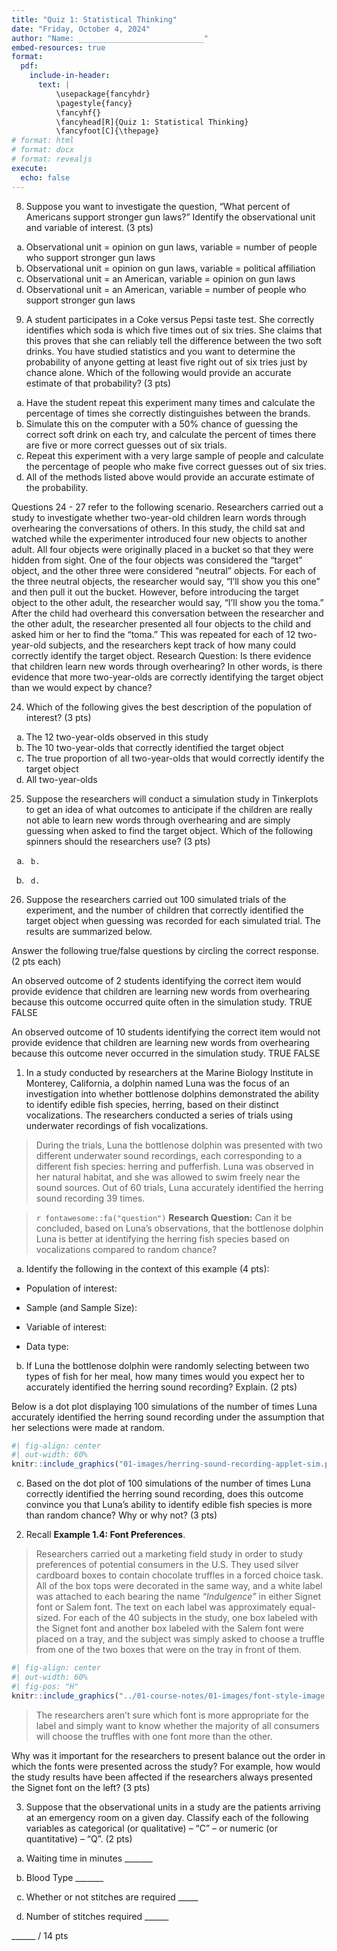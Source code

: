 ```yaml
---
title: "Quiz 1: Statistical Thinking"
date: "Friday, October 4, 2024"
author: "Name: ____________________________"
embed-resources: true
format:
  pdf:
    include-in-header:
      text: |
          \usepackage{fancyhdr}
          \pagestyle{fancy}
          \fancyhf{}
          \fancyhead[R]{Quiz 1: Statistical Thinking}
          \fancyfoot[C]{\thepage}
# format: html
# format: docx
# format: revealjs
execute:
  echo: false
---
```


8.	Suppose you want to investigate the question, “What percent of Americans support stronger gun laws?” 
Identify the observational unit and variable of interest. (3 pts)

a.	Observational unit = opinion on gun laws, variable = number of people who support stronger gun laws
b.	Observational unit = opinion on gun laws, variable = political affiliation
c.	Observational unit = an American, variable = opinion on gun laws
d.	Observational unit = an American, variable = number of people who support stronger gun laws


9.	A student participates in a Coke versus Pepsi taste test. She correctly identifies which soda is which five times out of six tries. She claims that this proves that she can reliably tell the difference between the two soft drinks. You have studied statistics and you want to determine the probability of anyone getting at least five right out of six tries just by chance alone. Which of the following would provide an accurate estimate of that probability? (3 pts)
a.	Have the student repeat this experiment many times and calculate the percentage of times she correctly distinguishes between the brands. 
b.	Simulate this on the computer with a 50% chance of guessing the correct soft drink on each try, and calculate the percent of times there are five or more correct guesses out of six trials.
c.	Repeat this experiment with a very large sample of people and calculate the percentage of people who make five correct guesses out of six tries. 
d.	All of the methods listed above would provide an accurate estimate of the probability.

Questions 24 - 27 refer to the following scenario. Researchers carried out a study to investigate whether two-year-old children learn words through overhearing the conversations of others. In this study, the child sat and watched while the experimenter introduced four new objects to another adult. All four objects were originally placed in a bucket so that they were hidden from sight. One of the four objects was considered the “target” object, and the other three were considered “neutral” objects. For each of the three neutral objects, the researcher would say, “I’ll show you this one” and then pull it out the bucket. However, before introducing the target object to the other adult, the researcher would say, “I’ll show you the toma.” After the child had overheard this conversation between the researcher and the other adult, the researcher presented all four objects to the child and asked him or her to find the “toma.” This was repeated for each of 12 two-year-old subjects, and the researchers kept track of how many could correctly identify the target object.
Research Question:  Is there evidence that children learn new words through overhearing? In other words, is there evidence that more two-year-olds are correctly identifying the target object than we would expect by chance? 

24.	Which of the following gives the best description of the population of interest? (3 pts)
a.	The 12 two-year-olds observed in this study
b.	The 10 two-year-olds that correctly identified the target object
c.	The true proportion of all two-year-olds that would correctly identify the target object
d.	All two-year-olds


25.	Suppose the researchers will conduct a simulation study in Tinkerplots to get an idea of what outcomes to anticipate if the children are really not able to learn new words through overhearing and are simply guessing when asked to find the target object. Which of the following spinners should the researchers use? (3 pts)

a.	 	b.  

c.     	d.  

26.	Suppose the researchers carried out 100 simulated trials of the experiment, and the number of children that correctly identified the target object when guessing was recorded for each simulated trial. The results are summarized below.

 


Answer the following true/false questions by circling the correct response. (2 pts each)


An observed outcome of 2 students identifying the correct item would provide evidence that children are learning new words from overhearing because this outcome occurred quite often in the simulation study.
	TRUE     FALSE

An observed outcome of 10 students identifying the correct item would not provide evidence that children are learning new words from overhearing because this outcome never occurred in the simulation study.
	TRUE     FALSE










1. In a study conducted by researchers at the Marine Biology Institute in Monterey, California, a dolphin named Luna was the focus of an investigation into whether bottlenose dolphins demonstrated the ability to identify edible fish species, herring, based on their distinct vocalizations. The researchers conducted a series of trials using underwater recordings of fish vocalizations.

> During the trials, Luna the bottlenose dolphin was presented with two different underwater sound recordings, each corresponding to a different fish species: herring and pufferfish. Luna was observed in her natural habitat, and she was allowed to swim freely near the sound sources. Out of 60 trials, Luna accurately identified the herring sound recording 39 times.

> `r fontawesome::fa("question")` **Research Question:** Can it be concluded, based on Luna's observations, that the bottlenose dolphin Luna is better at identifying the herring fish species based on vocalizations compared to random chance?

a. Identify the following in the context of this example (4 pts):

-   Population of interest:

\vspace{0.2in}

-   Sample (and Sample Size):

\vspace{0.2in}

-   Variable of interest:

\vspace{0.2in}

-   Data type:

\vspace{0.2in}

b. If Luna the bottlenose dolphin were randomly selecting between two types of fish for her meal, how many times would you expect her to accurately identified the herring sound recording? Explain. (2 pts)

Below is a dot plot displaying 100 simulations of the number of times Luna accurately identified the herring sound recording under the assumption that her selections were made at random.

```r
#| fig-align: center
#| out-width: 60%
knitr::include_graphics("01-images/herring-sound-recording-applet-sim.png")
```

c. Based on the dot plot of 100 simulations of the number of times Luna correctly identified the herring sound recording, does this outcome convince you that Luna's ability to identify edible fish species is more than random chance? Why or why not? (3 pts)


\vspace{1.5in}

2. Recall **Example 1.4: Font Preferences**.

> Researchers carried out a marketing field study in order to study preferences of potential consumers in the U.S.  They used silver cardboard boxes to contain chocolate truffles in a forced choice task. All of the box tops were decorated in the same way, and a white label was attached to each bearing the name *“Indulgence”* in either Signet font or Salem font.  The text on each label was approximately equal-sized.  For each of the 40 subjects in the study, one box labeled with the Signet font and another box labeled with the Salem font were placed on a tray, and the subject was simply asked to choose a truffle from one of the two boxes that were on the tray in front of them. 

```r
#| fig-align: center
#| out-width: 60%
#| fig-pos: "H"
knitr::include_graphics("../01-course-notes/01-images/font-style-image.png")
```

> The researchers aren’t sure which font is more appropriate for the label and simply want to know whether the majority of all consumers will choose the truffles with one font more than the other.

Why was it important for the researchers to present balance out the order in which the fonts were presented across the study? For example, how would the study results have been affected if the researchers always presented the Signet font on the left? (3 pts)

\vspace{1in}

3. Suppose that the observational units in a study are the patients arriving at an emergency room on a given day. Classify each of the following variables as categorical (or qualitative) -- "C" -- or numeric (or quantitative) -- “Q”. (2 pts)

a. Waiting time in minutes _______ 

b. Blood Type _______

c. Whether or not stitches are required _____ 

d. Number of stitches required ______

\vspace{0.3in}

\hfill ______ / 14 pts